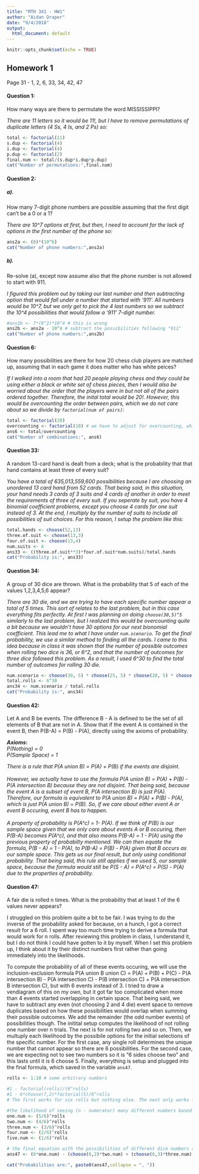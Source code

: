 ```yaml
---
title: "MTH 341 - HW1"
author: "Aidan Draper"
date: "9/4/2018"
output:
  html_document: default
---
```


```r
knitr::opts_chunk$set(echo = TRUE)
```

## Homework 1

Page 31 - 1, 2, 6, 33, 34, 42, 47

#### Question 1:
How many ways are there to permutate the word MISSISSIPPI?

<i>There are 11 letters so it would be 11!, but I have to remove permutations of duplicate letters (4 Ss, 4 Is, and 2 Ps) so:</i>
```r
total <- factorial(11)
s.dup <- factorial(4)
i.dup <- factorial(4)
p.dup <- factorial(2)
final.num <- total/(s.dup*i.dup*p.dup)
cat("Number of permutations:",final.num)
```

#### Question 2:

##### a). 
How many 7-digit phone numbers are possible assuming that the first digit can't be a 0 or a 1?

<i>There are 10^7 options at first, but then, I need to account for the lack of options in the first number of the phone so:</i>
```r
ans2a <- (8)*(10^6)
cat("Number of phone numbers:",ans2a)
```

##### b).
Re-solve (a), except now assume also that the phone number is not allowed to start with 911.

<i>I figured this problem out by taking our last number and then subtracting option that would fall under a number that started with '911'. All numbers would be 10^7, but we only get to pick the 4 last numbers so we subtract the 10^4 possibilities that would follow a '911' 7-digit number.</i>
```r
#ans2b <- 7*(9^2)*10^4 # this is wrong
ans2b <- ans2a - 10^4 # subtract the possibilities following "911"
cat("Number of phone numbers:",ans2b)
```

#### Question 6:
How many possibilities are there for how 20 chess club players are matched up, assuming that in each game it does matter who has white peices?

<i>If I walked into a room that had 20 people playing chess and they could be using either a black or white set of chess pieces, then I would also be worried about the order that the players were in but not all of the pairs ordered together. Therefore, the inital total would be 20!. However, this would be overcounting the order between pairs, which we do not care about so we divide by `factorial(num of pairs)`:</i>
```r
total <- factorial(20)
overcounting <- factorial(10) # we have to adjust for overcounting, which would be considering the order of tables of chess players
ans6 <- total/overcounting
cat("Number of combinations:", ans6)
```

#### Question 33:
A random 13-card hand is dealt from a deck; what is the probability that that hand contains at least three of every suit?

<i>You have a total of 635,013,559,600 possibilities because I are choosing an unordered 13 card hand from 52 cards. That being said, in this situation, your hand needs 3 cards of 3 suits and 4 cards of another in order to meet the requirements of three of every suit. If you seperate by suit, you have 4 binomial coefficient problems, except you choose 4 cards for one suit instead of 3. At the end, I multiply by the number of suits to include all possibilities of suit choices. For this reason, I setup the problem like this:</i>
```r
total.hands <- choose(52,13)
three.of.suit <- choose(13,3)
four.of.suit <- choose(13,4)
num.suits <- 4
ans33 <- ((three.of.suit**3)*four.of.suit*num.suits)/total.hands
cat("Probability is:", ans33)
```

#### Question 34:
A group of 30 dice are thrown. What is the probability that 5 of each of the values 1,2,3,4,5,6 appear?

<i>There are 30 die, and we are trying to have each specific number appear a total of 5 times. This sort of relates to the last problem, but in this case everything fits perfectly. At first I was planning on doing `choose(30,5)^5` similarly to the last problem, but I realized this would be overcounting quite a bit because we wouldn't have 30 options for our next bionomial coefficient. This lead me to what I have under `num.scenario`. To get the final probability, we use a similar method to finding all the cards. I came to this idea because in class it was shown that the number of possible outcomes when rolling two dice is 36, or 6^2, and that the number of outcomes for three dice followed this problem. As a result, I used 6^30 to find the total number of outcomes for rolling 30 die.</i>
```r
num.scenario <- choose(30, 5) * choose(25, 5) * choose(20, 5) * choose(15, 5) * choose(10, 5) * choose(5,5)
total.rolls <- 6^30
ans34 <- num.scenario / total.rolls
cat("Probability is:", ans34)
```

#### Question 42:
Let A and B be events. The difference B - A is defined to be the set of all elements of B that are not in A. Show that if the event A is contained in the event B, then P(B-A) = P(B) - P(A), directly using the axioms of probability.

<b><i>Axioms:</b> </br>
P(Nothing) = 0 </br> 
P(Sample Space) = 1 </br>

There is a rule that P(A union B) = P(A) + P(B) if the events are disjoint.
</br></br>
However, we actually have to use the formula P(A union B) = P(A) + P(B) - P(A intersection B) because they are not disjoint. That being said, because the event A is a subset of event B, P(A intersection B) is just P(A). Therefore, our formula is equivalent to P(A union B) = P(A) + P(B) - P(A), which is just P(A union B) = P(B). So, if we care about either event A or event B occuring, event B has to happen.
</br></br>
A property of probability is P(A^c) = 1- P(A). If we think of P(B) is our sample space given that we only care about events A or B occuring, then P(B-A) becomes P(A^c), and that also means P(B-A) = 1 - P(A) using the previous property of probabilty mentioned. We can then equate the formula, P(B - A) = 1 - P(A), to P(B-A) = P(B) - P(A) given that B occurs as our sample space. This gets us our final result, but only using conditional probability. That being said, this rule still applies if we used S, our sample space, because the formula would still be P(S - A) = P(A^c) = P(S) - P(A) due to the properties of probability.

</i>

#### Question 47:
A fair die is rolled n times. What is the probability that at least 1 of the 6 values never appears?

I struggled on this problem quite a bit to be fair. I was trying to do the inverse of the probability asked for because, on a hunch, I got a correct result for a 6 roll. I spent way too much time trying to derive a formula that would work for n rolls. After reviewing this problem in class, I understand it, but I do not think I could have gotten to it by myself. When I set this problem up, I think about it by their distinct numbers first rather than going immediately into the likelihoods. 

To compute the probability of all of these events occuring, we will use the inclusion-exclusion formula P(A union B union C) = P(A) + P(B) + P(C) - P(A intersection B) - P(A intersection C) - P(B intersection C) + P(A intersection B intersection C), but with 6 events instead of 3. I tried to draw a vendiagram of this on my own, but it got far too complicated when more than 4 events started overlapping in certain space. That being said, we have to subtract any even (not choosing 2 and 4 die) event space to remove duplicates based on how these possibilities would overlap when summing their possible outcomes. We add the remainder (the odd number events) of possibilities though. The initital setup computes the likelihood of not rolling one number over n trials. The next is for not rolling two and so on. Then, we multuply each likelihood by the possibile options for the initial selections of the specific number. For the first case, any single roll determines the unique number that cannot appear so there are 6 possibilities. For the second case, we are expecting not to see two numbers so it is "6 sides choose two" and this lasts until it is 6 choose 5. Finally, everything is setup and plugged into the final formula, which saved in the variable `ans47`.
```r
rolls <- 1:10 # some arbitrary numbers

#1 - factorial(rolls)/(6^rolls)
#1 - 6*choose(7,2)*factorial(5)/6^rolls
# The first works for six rolls but nothing else. The next only works for 7. I cannot do the inverse probability...

#the likelihood of seeing (n - numerator) many different numbers based on rolls
one.num <- (5/6)^rolls
two.num <- (4/6)^rolls
three.num <- (3/6)^rolls
four.num <- (2/6)^rolls
five.num <- (1/6)^rolls

# the final equation with the possibilities of different dice numbers available per roll as a multiplicative of the sums of all the different events
ans47 <- (6*one.num) - (choose(6,2)*two.num) + (choose(6,3)*three.num) - (choose(6,4)*four.num) + (choose(6,5)*five.num)

cat("Probabilities are:", paste0(ans47,collapse = ", "))
```

